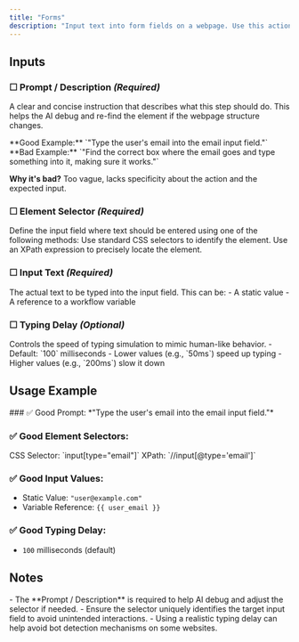 ```yaml
---
title: "Forms"
description: "Input text into form fields on a webpage. Use this action to fill out login forms, search bars, sign-up fields, and any other text inputs."
---
```


## Inputs

### ☐ Prompt / Description *(Required)*
A clear and concise instruction that describes what this step should do. This helps the AI debug and re-find the element if the webpage structure changes.

<Note type="success">
  **Good Example:** `"Type the user's email into the email input field."`
</Note>

<Note type="danger">
  **Bad Example:** `"Find the correct box where the email goes and type something into it, making sure it works."`
  
  **Why it's bad?** Too vague, lacks specificity about the action and the expected input.
</Note>

### ☐ Element Selector *(Required)*
Define the input field where text should be entered using one of the following methods:
<CardGroup cols={2}>
  <Card title="CSS Selector">
    Use standard CSS selectors to identify the element.
  </Card>
  <Card title="XPath">
    Use an XPath expression to precisely locate the element.
  </Card>
</CardGroup>

### ☐ Input Text *(Required)*
<Card>
  The actual text to be typed into the input field. This can be:
  - A static value
  - A reference to a workflow variable
</Card>

### ☐ Typing Delay *(Optional)*
<Card>
  Controls the speed of typing simulation to mimic human-like behavior.
  - Default: `100` milliseconds
  - Lower values (e.g., `50ms`) speed up typing
  - Higher values (e.g., `200ms`) slow it down
</Card>

## Usage Example

<Card title="Scenario: Entering an email into a login form">
  ### ✅ Good Prompt:
  *"Type the user's email into the email input field."*

  ### ✅ Good Element Selectors:
  <Card>
    CSS Selector: `input[type="email"]`
  </Card>

  <Card>
    XPath: `//input[@type='email']`
  </Card>

  ### ✅ Good Input Values:
  - Static Value: `"user@example.com"`
  - Variable Reference: `{{ user_email }}`

  ### ✅ Good Typing Delay:
  - `100` milliseconds (default)
</Card>

## Notes
<Warning>
  - The **Prompt / Description** is required to help AI debug and adjust the selector if needed.
  - Ensure the selector uniquely identifies the target input field to avoid unintended interactions.
  - Using a realistic typing delay can help avoid bot detection mechanisms on some websites.
</Warning> 